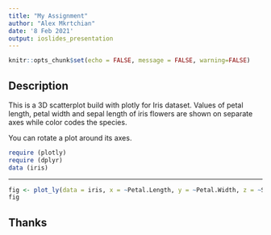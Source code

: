 ---
title: "My Assignment"
author: "Alex Mkrtchian"
date: '8 Feb 2021'
output: ioslides_presentation
---
```{r setup, include=FALSE}
knitr::opts_chunk$set(echo = FALSE, message = FALSE, warning=FALSE)
```
## Description
This is a 3D scatterplot build with plotly for Iris dataset. Values of petal length, petal width and sepal length of iris flowers are shown on separate axes while color codes the species.
  
You can rotate a plot around its axes.

```{r}
require (plotly)
require (dplyr)
data (iris)
```
***
```{r}
fig <- plot_ly(data = iris, x = ~Petal.Length, y = ~Petal.Width, z = ~Sepal.Length, type = "scatter3d", color = ~Species, mode = "markers") %>% layout (title = 'Iris plot')
fig
```

## Thanks
